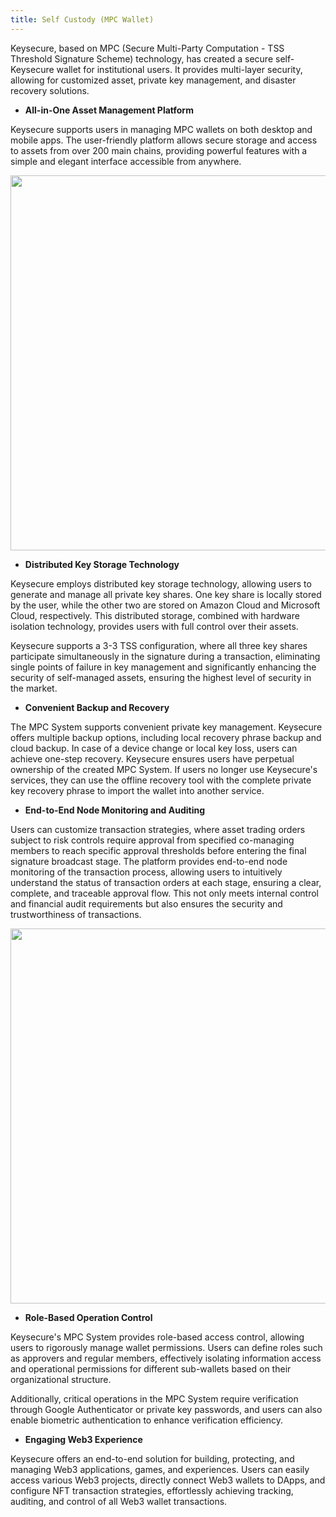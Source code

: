 ```yaml
---
title: Self Custody (MPC Wallet)
---
```


Keysecure, based on MPC (Secure Multi-Party Computation - TSS Threshold Signature Scheme) technology, has created a secure self-Keysecure wallet for institutional users. It provides multi-layer security, allowing for customized asset, private key management, and disaster recovery solutions.

- **All-in-One Asset Management Platform**

Keysecure supports users in managing MPC wallets on both desktop and mobile apps. The user-friendly platform allows secure storage and access to assets from over 200 main chains, providing powerful features with a simple and elegant interface accessible from anywhere.

<div className="w-full flex items-center justify-center">
    <img src="/images/introduction/mpc1en.PNG "width="600"/>
</div>

- **Distributed Key Storage Technology**

Keysecure employs distributed key storage technology, allowing users to generate and manage all private key shares. One key share is locally stored by the user, while the other two are stored on Amazon Cloud and Microsoft Cloud, respectively. This distributed storage, combined with hardware isolation technology, provides users with full control over their assets. 

Keysecure supports a 3-3 TSS configuration, where all three key shares participate simultaneously in the signature during a transaction, eliminating single points of failure in key management and significantly enhancing the security of self-managed assets, ensuring the highest level of security in the market.

- **Convenient Backup and Recovery**

The MPC System supports convenient private key management. Keysecure offers multiple backup options, including local recovery phrase backup and cloud backup. In case of a device change or local key loss, users can achieve one-step recovery. Keysecure ensures users have perpetual ownership of the created MPC System. If users no longer use Keysecure's services, they can use the offline recovery tool with the complete private key recovery phrase to import the wallet into another service.

- **End-to-End Node Monitoring and Auditing**

Users can customize transaction strategies, where asset trading orders subject to risk controls require approval from specified co-managing members to reach specific approval thresholds before entering the final signature broadcast stage. The platform provides end-to-end node monitoring of the transaction process, allowing users to intuitively understand the status of transaction orders at each stage, ensuring a clear, complete, and traceable approval flow. This not only meets internal control and financial audit requirements but also ensures the security and trustworthiness of transactions.

<div className="w-full flex items-center justify-center">
    <img src="/images/introduction/mpctransfer-en.png" width="600"/>
</div>

- **Role-Based Operation Control**

Keysecure's MPC System provides role-based access control, allowing users to rigorously manage wallet permissions. Users can define roles such as approvers and regular members, effectively isolating information access and operational permissions for different sub-wallets based on their organizational structure. 

Additionally, critical operations in the MPC System require verification through Google Authenticator or private key passwords, and users can also enable biometric authentication to enhance verification efficiency.

- **Engaging Web3 Experience**

Keysecure offers an end-to-end solution for building, protecting, and managing Web3 applications, games, and experiences. Users can easily access various Web3 projects, directly connect Web3 wallets to DApps, and configure NFT transaction strategies, effortlessly achieving tracking, auditing, and control of all Web3 wallet transactions.
